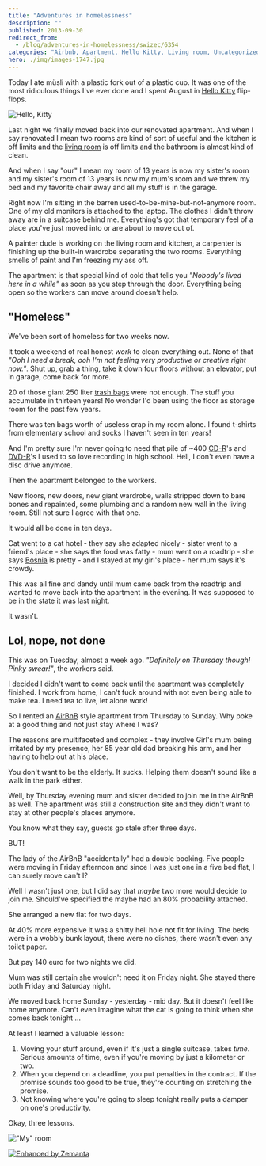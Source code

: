 ```yaml
---
title: "Adventures in homelessness"
description: ""
published: 2013-09-30
redirect_from:
  - /blog/adventures-in-homelessness/swizec/6354
categories: "Airbnb, Apartment, Hello Kitty, Living room, Uncategorized"
hero: ./img/images-1747.jpg
---
```


Today I ate müsli with a plastic fork out of a plastic cup. It was one of the most ridiculous things I've ever done and I spent August in [Hello Kitty](http://en.wikipedia.org/wiki/Hello_Kitty "Hello Kitty") flip-flops.

![Hello, Kitty](./img/images-1747.jpg "Hello, Kitty")

Last night we finally moved back into our renovated apartment. And when I say renovated I mean two rooms are kind of sort of useful and the kitchen is off limits and the [living room](http://en.wikipedia.org/wiki/Living_room "Living room") is off limits and the bathroom is almost kind of clean.

And when I say "our" I mean my room of 13 years is now my sister's room and my sister's room of 13 years is now my mum's room and we threw my bed and my favorite chair away and all my stuff is in the garage.

Right now I'm sitting in the barren used-to-be-mine-but-not-anymore room. One of my old monitors is attached to the laptop. The clothes I didn't throw away are in a suitcase behind me. Everything's got that temporary feel of a place you've just moved into or are about to move out of.

A painter dude is working on the living room and kitchen, a carpenter is finishing up the built-in wardrobe separating the two rooms. Everything smells of paint and I'm freezing my ass off.

The apartment is that special kind of cold that tells you _"Nobody's lived here in a while"_ as soon as you step through the door. Everything being open so the workers can move around doesn't help.

## "Homeless"

We've been sort of homeless for two weeks now.

It took a weekend of real honest _work_ to clean everything out. None of that _"Ooh I need a break, ooh I'm not feeling very productive or creative right now."_. Shut up, grab a thing, take it down four floors without an elevator, put in garage, come back for more.

20 of those giant 250 liter [trash bags](http://en.wikipedia.org/wiki/Bin_bag "Bin bag") were not enough. The stuff you accumulate in thirteen years! No wonder I'd been using the floor as storage room for the past few years.

There was ten bags worth of useless crap in my room alone. I found t-shirts from elementary school and socks I haven't seen in ten years!

And I'm pretty sure I'm never going to need that pile of ~400 [CD-R](http://en.wikipedia.org/wiki/CD-R "CD-R")'s and [DVD-R](http://en.wikipedia.org/wiki/DVD-R "DVD-R")'s I used to so love recording in high school. Hell, I don't even have a disc drive anymore.

Then the apartment belonged to the workers.

New floors, new doors, new giant wardrobe, walls stripped down to bare bones and repainted, some plumbing and a random new wall in the living room. Still not sure I agree with that one.

It would all be done in ten days.

Cat went to a cat hotel - they say she adapted nicely - sister went to a friend's place - she says the food was fatty - mum went on a roadtrip - she says [Bosnia](<http://maps.google.com/maps?ll=44.0,18.0&spn=10.0,10.0&q=44.0,18.0 (Bosnia%20and%20Herzegovina)&t=h> "Bosnia and Herzegovina") is pretty - and I stayed at my girl's place - her mum says it's crowdy.

This was all fine and dandy until mum came back from the roadtrip and wanted to move back into the apartment in the evening. It was supposed to be in the state it was last night.

It wasn't.

## Lol, nope, not done

This was on Tuesday, almost a week ago. _"Definitely on Thursday though! Pinky swear!"_, the workers said.

I decided I didn't want to come back until the apartment was completely finished. I work from home, I can't fuck around with not even being able to make tea. I need tea to live, let alone work!

So I rented an [AirBnB](http://www.airbnb.com/ "Airbnb") style apartment from Thursday to Sunday. Why poke at a good thing and not just stay where I was?

The reasons are multifaceted and complex - they involve Girl's mum being irritated by my presence, her 85 year old dad breaking his arm, and her having to help out at his place.

You don't want to be the elderly. It sucks. Helping them doesn't sound like a walk in the park either.

Well, by Thursday evening mum and sister decided to join me in the AirBnB as well. The apartment was still a construction site and they didn't want to stay at other people's places anymore.

You know what they say, guests go stale after three days.

BUT!

The lady of the AirBnB "accidentally" had a double booking. Five people were moving in Friday afternoon and since I was just one in a five bed flat, I can surely move can't I?

Well I wasn't just one, but I did say that _maybe_ two more would decide to join me. Should've specified the maybe had an 80% probability attached.

She arranged a new flat for two days.

At 40% more expensive it was a shitty hell hole not fit for living. The beds were in a wobbly bunk layout, there were no dishes, there wasn't even any toilet paper.

But pay 140 euro for two nights we did.

Mum was still certain she wouldn't need it on Friday night. She stayed there both Friday and Saturday night.

We moved back home Sunday - yesterday - mid day. But it doesn't feel like home anymore. Can't even imagine what the cat is going to think when she comes back tonight ...

At least I learned a valuable lesson:

1.  Moving your stuff around, even if it's just a single suitcase, takes _time_. Serious amounts of time, even if you're moving by just a kilometer or two.
2.  When you depend on a deadline, you put penalties in the contract. If the promise sounds too good to be true, they're counting on stretching the promise.
3.  Not knowing where you're going to sleep tonight really puts a damper on one's productivity.

Okay, three lessons.

!["My" room](./img/images-1748.jpg '"My" room')

[![Enhanced by Zemanta](https://img.zemanta.com/zemified_e.png?x-id=2add8d3a-5e4c-4194-a0fb-5cf72f4dd0f7)](http://www.zemanta.com/?px "Enhanced by Zemanta")
